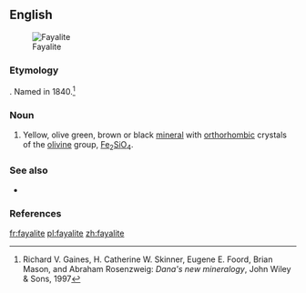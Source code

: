 ==English==
[[Image:Fayalite.jpg|thumb|Fayalite]]

===Etymology===
{{suffix|fayal|ite|gloss1=Faial Island in the Azores|lang=en}}. Named in 1840.<ref>Richard V. Gaines, H. Catherine W. Skinner, Eugene E. Foord, Brian Mason, and Abraham Rosenzweig: ''Dana's new mineralogy'', John Wiley & Sons, 1997</ref>

===Noun===
{{en-noun|~}}

# {{context|mineral|lang=en}} Yellow, olive green, brown or black [[mineral]] with [[orthorhombic]] crystals of the [[olivine]] group, [[iron|Fe]]<sub>2</sub>[[silicon|Si]][[oxygen|O]]<sub>4</sub>.

===See also===
* {{pedia}}

===References===
<references/>

[[fr:fayalite]]
[[pl:fayalite]]
[[zh:fayalite]]